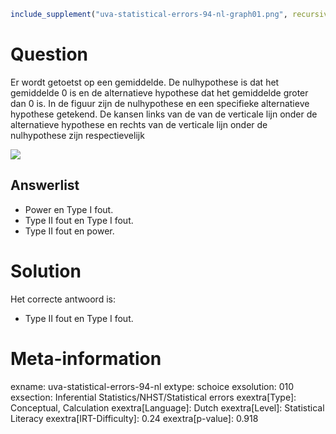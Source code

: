 ```r
include_supplement("uva-statistical-errors-94-nl-graph01.png", recursive = TRUE)
```

Question
========

Er wordt getoetst op een gemiddelde. De nulhypothese is dat het
gemiddelde 0 is en de alternatieve hypothese dat het gemiddelde groter
dan 0 is. In de figuur zijn de nulhypothese en een specifieke
alternatieve hypothese getekend. De kansen links van de van de verticale
lijn onder de alternatieve hypothese en rechts van de verticale lijn
onder de nulhypothese zijn respectievelijk


![](uva-statistical-errors-94-nl-graph01.png)

Answerlist
----------

* Power en Type I fout.
* Type II fout en Type I fout.
* Type II fout en power.

Solution
========

Het correcte antwoord is: 

* Type II fout en Type I fout.

Meta-information
================
exname: uva-statistical-errors-94-nl
extype: schoice
exsolution: 010
exsection: Inferential Statistics/NHST/Statistical errors
exextra[Type]: Conceptual, Calculation
exextra[Language]: Dutch
exextra[Level]: Statistical Literacy
exextra[IRT-Difficulty]: 0.24
exextra[p-value]: 0.918
